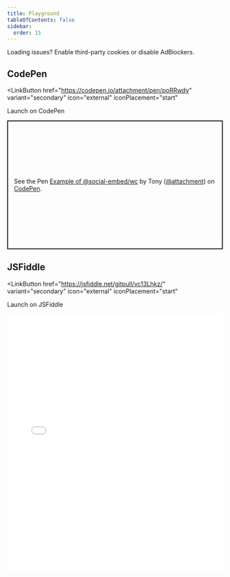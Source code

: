 ```yaml
---
title: Playground
tableOfContents: false
sidebar:
  order: 15
---
```


<Aside type="tip">
Loading issues? Enable third-party cookies or disable AdBlockers.
</Aside>

## CodePen

<LinkButton
  href="https://codepen.io/attachment/pen/poRRwdy"
  variant="secondary"
  icon="external"
  iconPlacement="start"
>
  Launch on CodePen
</LinkButton>

<p class="codepen" data-height="600" data-default-tab="html,result" data-slug-hash="poRRwdy" data-pen-title="Example of @social-embed/wc" data-preview="true" data-editable="true" data-user="attachment" style="height: 300px; box-sizing: border-box; display: flex; align-items: center; justify-content: center; border: 2px solid; margin: 1em 0; padding: 1em;">
  <span>See the Pen <a href="https://codepen.io/attachment/pen/poRRwdy">
  Example of @social-embed/wc</a> by Tony (<a href="https://codepen.io/attachment">@attachment</a>)
  on <a href="https://codepen.io">CodePen</a>.</span>
</p>
<script async src="https://public.codepenassets.com/embed/index.js"></script>

## JSFiddle

<LinkButton
  href="https://jsfiddle.net/gitpull/vc13Lhkz/"
  variant="secondary"
  icon="external"
  iconPlacement="start"
>
  Launch on JSFiddle
</LinkButton>

<iframe width="100%" height="600" src="//jsfiddle.net/gitpull/vc13Lhkz/embedded/result,html/" frameborder="0" loading="lazy" allowtransparency="true" allowfullscreen="true"></iframe>
